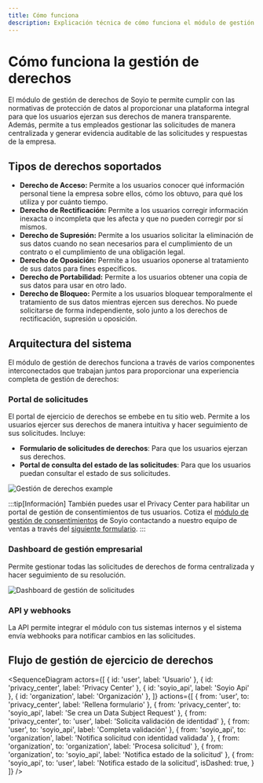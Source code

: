 ```yaml
---
title: Cómo funciona
description: Explicación técnica de cómo funciona el módulo de gestión de derechos
---
```



# Cómo funciona la gestión de derechos

El módulo de gestión de derechos de Soyio te permite cumplir con las normativas de protección de datos al proporcionar una plataforma integral para que los usuarios ejerzan sus derechos de manera transparente. Además, permite a tus empleados gestionar las solicitudes de manera centralizada y generar evidencia auditable de las solicitudes y respuestas de la empresa.

## Tipos de derechos soportados

- **Derecho de Acceso:** Permite a los usuarios conocer qué información personal tiene la empresa sobre ellos, cómo los obtuvo, para qué los utiliza y por cuánto tiempo.
- **Derecho de Rectificación:** Permite a los usuarios corregir información inexacta o incompleta que les afecta y que no pueden corregir por sí mismos.
- **Derecho de Supresión:** Permite a los usuarios solicitar la eliminación de sus datos cuando no sean necesarios para el cumplimiento de un contrato o el cumplimiento de una obligación legal.
- **Derecho de Oposición:** Permite a los usuarios oponerse al tratamiento de sus datos para fines específicos.
- **Derecho de Portabilidad:** Permite a los usuarios obtener una copia de sus datos para usar en otro lado.
- **Derecho de Bloqueo:** Permite a los usuarios bloquear temporalmente el tratamiento de sus datos mientras ejercen sus derechos. No puede solicitarse de forma independiente, solo junto a los derechos de rectificación, supresión u oposición.

## Arquitectura del sistema

El módulo de gestión de derechos funciona a través de varios componentes interconectados que trabajan juntos para proporcionar una experiencia completa de gestión de derechos:

### Portal de solicitudes
El portal de ejercicio de derechos se embebe en tu sitio web. Permite a los usuarios ejercer sus derechos de manera intuitiva y hacer seguimiento de sus solicitudes. Incluye:

- **Formulario de solicitudes de derechos**: Para que los usuarios ejerzan sus derechos.
- **Portal de consulta del estado de las solicitudes**: Para que los usuarios puedan consultar el estado de sus solicitudes.

<img src="/img/ejemplo-privacy-center-dsr.png" alt="Gestión de derechos example"/>

:::tip[Información]
También puedes usar el Privacy Center para habilitar un portal de gestión de consentimientos de tus usuarios. Cotiza el [módulo de gestión de consentimientos](../consent/introduction.mdx) de Soyio contactando a nuestro equipo de ventas a través del [siguiente formulario](https://soyio.typeform.com/formularioweb).
:::

### Dashboard de gestión empresarial

Permite gestionar todas las solicitudes de derechos de forma centralizada y hacer seguimiento de su resolución.

<img src="/img/dashboard_dsr_framed.png" alt="Dashboard de gestión de solicitudes"/>

### API y webhooks

La API permite integrar el módulo con tus sistemas internos y el sistema envía webhooks para notificar cambios en las solicitudes.

## Flujo de gestión de ejercicio de derechos

<SequenceDiagram
  actors={[
    { id: 'user', label: 'Usuario' },
    { id: 'privacy_center', label: 'Privacy Center' },
    { id: 'soyio_api', label: 'Soyio Api' },
    { id: 'organization', label: 'Organización' },
  ]}
  actions={[
    {
      from: 'user',
      to: 'privacy_center',
      label: 'Rellena formulario'
    },
    {
      from: 'privacy_center',
      to: 'soyio_api',
      label: 'Se crea un Data Subject Request'
    },
    {
      from: 'privacy_center',
      to: 'user',
      label: 'Solicita validación de identidad'
    },
    {
      from: 'user',
      to: 'soyio_api',
      label: 'Completa validación'
    },
    {
      from: 'soyio_api',
      to: 'organization',
      label: 'Notifica solicitud con identidad validada'
    },
    {
      from: 'organization',
      to: 'organization',
      label: 'Procesa solicitud'
    },
    {
      from: 'organization',
      to: 'soyio_api',
      label: 'Notifica estado de la solicitud'
    },
    {
      from: 'soyio_api',
      to: 'user',
      label: 'Notifica estado de la solicitud',
      isDashed: true,
    }
  ]}
/>
